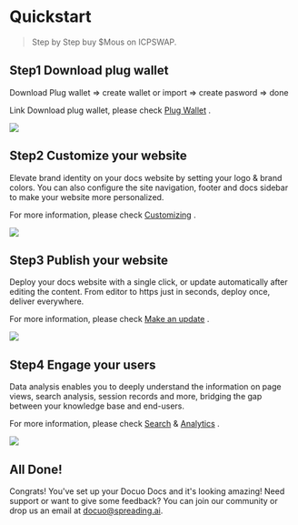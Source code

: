 # Quickstart

> Step by Step buy $Mous on ICPSWAP.

## Step1 Download plug wallet

Download Plug wallet => create wallet or import => create pasword => done

Link Download plug wallet, please check [Plug Wallet](https://plugwallet.ooo/) .

<Frame width="auto" height="auto" >
  <img src="https://tomato-legal-earthworm-400.mypinata.cloud/ipfs/QmUQepAk2d3v2YQh8TR6kpP824om6CTKfx7pHrCGQ8UsFj"  />
</Frame>



## Step2 Customize your website

Elevate brand identity on your docs website by setting your logo & brand colors. You can also configure the site navigation, footer and docs sidebar to make your website more personalized.

For more information, please check [Customizing](https://docuo.spreading.io/customizing/customize-with-json-file) .

<Frame width="auto" height="auto" >
  <img src="../docs_image/step2_customizing.png"  />
</Frame>



## Step3 Publish your website

Deploy your docs website with a single click, or update automatically after editing the content. From editor to https just in seconds, deploy once, deliver everywhere.

For more information, please check [Make an update](https://docuo.spreading.io/updating-website/make-an-update) .

<Frame width="auto" height="auto" >
  <img src="https://github.com/spreadingai/spreading-site-template-new/assets/52945445/ea63ff25-dfa4-499b-9602-f15b844ae309"  />
</Frame>



## Step4 Engage your users

Data analysis enables you to deeply understand the information on page views, search analysis, session records and more, bridging the gap between your knowledge base and end-users.

For more information, please check [Search](https://docuo.spreading.io/engaging-users/search) & [Analytics](https://docuo.spreading.io/engaging-users/analytics) .

<Frame width="auto" height="auto" >
  <img src="https://github.com/spreadingai/spreading-site-template-new/assets/52945445/178fa822-4be7-4d7b-9fc2-080d98ad8993"  />
</Frame>

## All Done!
Congrats! You've set up your Docuo Docs and it's looking amazing! Need support or want to give some feedback? You can join our community or drop us an email at docuo@spreading.ai.
